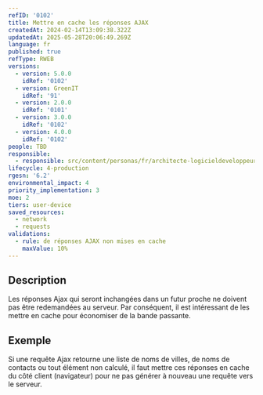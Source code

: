 ```yaml
---
refID: '0102'
title: Mettre en cache les réponses AJAX
createdAt: 2024-02-14T13:09:38.322Z
updatedAt: 2025-05-28T20:06:49.269Z
language: fr
published: true
refType: RWEB
versions:
  - version: 5.0.0
    idRef: '0102'
  - version: GreenIT
    idRef: '91'
  - version: 2.0.0
    idRef: '0101'
  - version: 3.0.0
    idRef: '0102'
  - version: 4.0.0
    idRef: '0102'
people: TBD
responsible:
  - responsible: src/content/personas/fr/architecte-logicieldeveloppeur.mdx
lifecycle: 4-production
rgesn: '6.2'
environmental_impact: 4
priority_implementation: 3
moe: 2
tiers: user-device
saved_resources:
  - network
  - requests
validations:
  - rule: de réponses AJAX non mises en cache
    maxValue: 10%
---
```


## Description

Les réponses Ajax qui seront inchangées dans un futur proche ne doivent pas être redemandées au serveur. Par conséquent, il est intéressant de les mettre en cache pour économiser de la bande passante.

## Exemple

Si une requête Ajax retourne une liste de noms de villes, de noms de contacts ou tout élément non calculé, il faut mettre ces réponses en cache du côté client (navigateur) pour ne pas générer à nouveau une requête vers le serveur.
